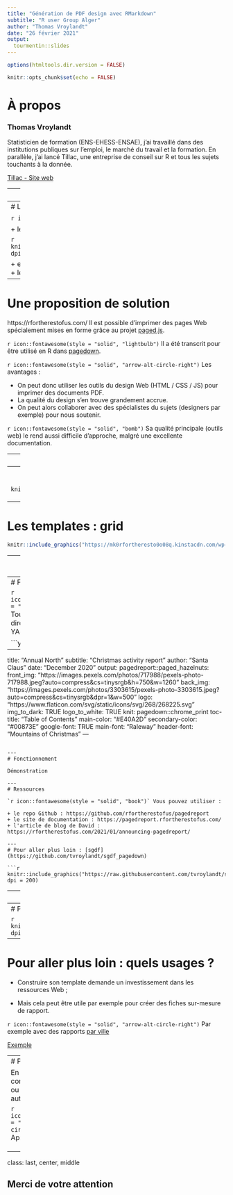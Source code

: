 ```yaml
---
title: "Génération de PDF design avec RMarkdown"
subtitle: "R user Group Alger"
author: "Thomas Vroylandt"
date: "26 février 2021"
output: 
  tourmentin::slides
---
```


```r
options(htmltools.dir.version = FALSE)

knitr::opts_chunk$set(echo = FALSE)
```

# À propos

### Thomas Vroylandt

Statisticien de formation (ENS-EHESS-ENSAE), j'ai travaillé dans des institutions publiques sur l'emploi, le marché du travail et la formation. En parallèle, j'ai lancé Tillac, une entreprise de conseil sur R et tous les sujets touchants à la donnée.

[Tillac - Site web](https://www.tillac-data.com/)

---
# L'état des lieux

`r icon::fontawesome(style = "solid", "arrow-alt-circle-right")` On souhaite souvent générer des PDF directement depuis R car :

  + assure la reproductibilité ;
  + permet de ne pas changer d'outil ;
  + autorise des approches paramétrisées ;
  + c'est un format portable ;
  + très utilisé pour les rapports ou les documents d'entreprise.
  
---
# L'état des lieux

`r icon::fontawesome(style = "solid", "bomb")`  Sauf que :
  
  + les sorties LaTeX sont peu attrayantes
  
```r
knitr::include_graphics("https://i.stack.imgur.com/Nug7W.png", dpi = 100)
```

  + elles demandent des compétences pointues de personnalisation
  + le multi-support (web + PDF est difficile à gérer)

---
# Une proposition de solution

https://rfortherestofus.com/ Il est possible d'imprimer des pages Web spécialement mises en forme grâce au projet [paged.js](https://www.pagedjs.org/).

`r icon::fontawesome(style = "solid", "lightbulb")` Il a été transcrit pour être utilisé en R dans [pagedown](https://github.com/rstudio/pagedown).

`r icon::fontawesome(style = "solid", "arrow-alt-circle-right")` Les avantages :

  + On peut donc utiliser les outils du design Web (HTML / CSS / JS) pour imprimer des documents PDF.
  + La qualité du design s'en trouve grandement accrue.
  + On peut alors collaborer avec des spécialistes du sujets (designers par exemple) pour nous soutenir.
  
`r icon::fontawesome(style = "solid", "bomb")` Sa qualité principale (outils web) le rend aussi difficile d'approche, malgré une excellente documentation.

---
# Une surcouche : `pagedreport`

`r icon::fontawesome(style = "solid", "question")` Projet en collaboration avec David Keyes de [R for the Rest of Us](https://rfortherestofus.com/).

`r icon::fontawesome(style = "solid", "lightbulb")` Le principe :

  + construire des templates déjà designés ;
  + qui sont personnalisables.
  
`r icon::fontawesome(style = "solid", "bullseye")` L'objectif : 

  + construire des produits viables et utlisables rapidement ;
  + itérer ensuite pour construire du sur-mesure.

---
# Les templates : windmill

```r
knitr::include_graphics("https://mk0rfortheresto0o08q.kinstacdn.com/wp-content/uploads/2021/01/windmill.gif", dpi = 200)
```

---
# Les templates : grid

```r
knitr::include_graphics("https://mk0rfortheresto0o08q.kinstacdn.com/wp-content/uploads/2021/01/grid.gif", dpi = 200)
```

---
# Les templates : hazelnuts

```r
knitr::include_graphics("https://mk0rfortheresto0o08q.kinstacdn.com/wp-content/uploads/2021/01/hazelnuts.gif", dpi = 200)
```

---
# Fonctionnement

`r icon::fontawesome(style = "solid", "lightbulb")` Tout se personnalise directement dans le YAML :

```yaml
---
title: "Annual North"
subtitle: "Christmas activity report"
author: "Santa Claus"
date: "December 2020"
output:
  pagedreport::paged_hazelnuts:
    front_img: "https://images.pexels.com/photos/717988/pexels-photo-717988.jpeg?auto=compress&cs=tinysrgb&h=750&w=1260"
    back_img: "https://images.pexels.com/photos/3303615/pexels-photo-3303615.jpeg?auto=compress&cs=tinysrgb&dpr=1&w=500"
    logo: "https://www.flaticon.com/svg/static/icons/svg/268/268225.svg"
    img_to_dark: TRUE
    logo_to_white: TRUE
knit: pagedown::chrome_print
toc-title: "Table of Contents"
main-color: "#E40A2D"
secondary-color: "#00873E"
google-font: TRUE
main-font: "Raleway"
header-font: "Mountains of Christmas"
---
```

---
# Fonctionnement

Démonstration

---
# Ressources

`r icon::fontawesome(style = "solid", "book")` Vous pouvez utiliser :

+ le repo Github : https://github.com/rfortherestofus/pagedreport
+ le site de documentation : https://pagedreport.rfortherestofus.com/
+ l'article de blog de David : https://rfortherestofus.com/2021/01/announcing-pagedreport/

---
# Pour aller plus loin : [sgdf](https://github.com/tvroylandt/sgdf_pagedown)

```r
knitr::include_graphics("https://raw.githubusercontent.com/tvroylandt/sgdf_pagedown/master/img/page1.PNG", dpi = 200)
```

---
# Pour aller plus loin : [omni](https://rfortherestofus.github.io/omni/)

```r
knitr::include_graphics("https://p218.p3.n0.cdn.getcloudapp.com/items/4gumRNLp/Image%202020-03-22%20at%202.24.38%20PM.png", dpi = 200)
```

---
# Pour aller plus loin : [propre.brochure](https://gitlab.com/rdes_dreal/propre.brochure/-/tree/master/)

```r
knitr::include_graphics("img/propre.png", dpi = 200)
```

---
# Pour aller plus loin : quels usages ?

+ Construire son template demande un investissement dans les ressources Web ;

+ Mais cela peut être utile par exemple pour créer des fiches sur-mesure de rapport.

`r icon::fontawesome(style = "solid", "arrow-alt-circle-right")` Par exemple avec des rapports [par ville](https://housingprofiles.pschousing.org/)

[Exemple](https://housing-profiles.s3.amazonaws.com/2020/Canton.pdf)

---
# Page de pub

En cas de besoin pour construire vos templates ou vos rapports automatisés

`r icon::fontawesome(style = "solid", "arrow-alt-circle-right")` Appelez-nous : 

<div style = "display:flex">

<div style = "flex: 50%;">
<a href = "https://rfortherestofus.com/consulting/"><img src = "https://mk0rfortheresto0o08q.kinstacdn.com/wp-content/uploads/2021/02/rru-logo-blue-rounded.svg" style = "height: 200px; margin-left: auto; margin-right: auto; display: block;"></a>
</div>

<div style = "flex: 50%;">
<a href = "https://www.tillac-data.com/"><img src = "img/logo_tillac.png" style = "height: 200px; margin-left: auto; margin-right: auto; display: block;"></a>
</div>
</div>

---
class: last, center, middle

## Merci de votre attention